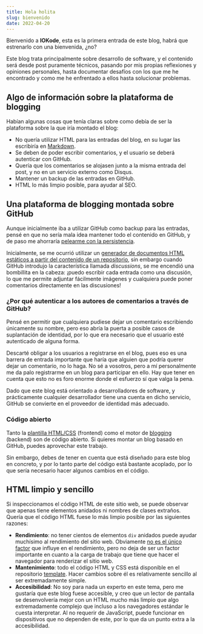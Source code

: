 ---
title: Hola holita
slug: bienvenido
date: 2022-04-20
---

Bienvenido a **IOKode**, esta es la primera entrada de este blog, habrá que estrenarlo con una bienvenida, ¿no?

Este blog trata principalmente sobre desarrollo de software, y el contenido será desde post puramente técnicos, pasando por mis propias reflexiones y opiniones personales, hasta documentar desafíos con los que me he encontrado y como me he enfrentado a ellos hasta solucionar problemas.

## Algo de información sobre la plataforma de blogging
Habían algunas cosas que tenía claras sobre como debía de ser la plataforma sobre la que iría montado el blog:

- No quería utilizar HTML para las entradas del blog, en su lugar las escribiría en [Markdown](https://daringfireball.net/projects/markdown/).
- Se deben de poder escribir comentarios, y el usuario se deberá autenticar con GitHub.
- Quería que los comentarios se alojasen junto a la misma entrada del post, y no en un servicio externo como Disqus.
- Mantener un backup de las entradas en GitHub.
- HTML lo más limpio posible, para ayudar al SEO.

## Una plataforma de blogging montada sobre GitHub
Aunque inicialmente iba a utilizar GitHub como backup para las entradas, pensé en que no sería mala idea mantener todo el contenido en GitHub, y de paso me ahorraría [pelearme con la persistencia](https://iokode.blog/post/2022/por-que-usar-una-base-de-datos).

Inicialmente, se me ocurrió utilizar un [generador de documentos HTML estáticos a partir del contenido de un repositorio](https://jekyllrb.com/), sin embargo cuando GitHub introdujo la característica llamada _discussions_, se me encendió una bombillita en la cabeza: ¡puedo escribir cada entrada como una discusión, lo que me permite adjuntar fácilmente imágenes y cualquiera puede poner comentarios directamente en las discusiones!

### ¿Por qué autenticar a los autores de comentarios a través de GitHub?
Pensé en permitir que cualquiera pudiese dejar un comentario escribiendo únicamente su nombre, pero eso abría la puerta a posible casos de suplantación de identidad, por lo que era necesario que el usuario esté autenticado de alguna forma.

Descarté obligar a los usuarios a registrarse en el blog, pues eso es una barrera de entrada importante que haría que alguien que podría querer dejar un comentario, no lo haga. No sé a vosotros, pero a mí personalmente me da palo registrarme en un blog para participar en ello. Hay que tener en cuenta que esto no es foro enorme donde el esfuerzo sí que valga la pena.

Dado que este blog está orientado a desarrolladores de software, y prácticamente cualquier desarrollador tiene una cuenta en dicho servicio, GitHub se convierte en el proveedor de identidad más adecuado.

### Código abierto
Tanto la [plantilla HTML/CSS](https://github.com/iokode/template) (frontend) como el motor de [blogging](https://github.com/iokode/butterfly) (backend) son de código abierto. Si quieres montar un blog basado en GitHub, puedes aprovechar este trabajo.

Sin embargo, debes de tener en cuenta que está diseñado para este blog en concreto, y por lo tanto parte del código está bastante acoplado, por lo que sería necesario hacer algunos cambios en el código.

## HTML limpio y sencillo
Si inspeccionamos el código HTML de este sitio web, se puede observar que apenas tiene elementos anidados ni nombres de clases extraños. Quería que el código HTML fuese lo más limpio posible por las siguientes razones:
- **Rendimiento**: no tener cientos de elementos `div` anidados puede ayudar muchísimo al rendimiento del sitio web. Obviamente [no es el único factor](https://github.com/iokode/butterfly/issues/1) que influye en el rendimiento, pero no deja de ser un factor importante en cuanto a la carga de trabajo que tiene que hacer el navegador para renderizar el sitio web.
- **Mantenimiento**: todo el código HTML y CSS está disponible en el repositorio [template](https://github.com/iokode/template). Hacer cambios sobre él es relativamente sencillo al ser extremadamente simple.
- **Accesibilidad**: No soy para nada un experto en este tema, pero me gustaría que este blog fuese accesible, y creo que un lector de pantalla se desenvolvería mejor con un HTML mucho más limpio que algo extremadamente complejo que incluso a los navegadores estándar le cuesta interpretar. Al no requerir de JavaScript, puede funcionar en dispositivos que no dependen de este, por lo que da un punto extra a la accesibilidad.
